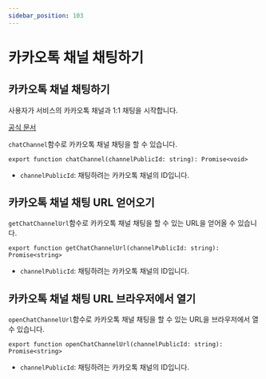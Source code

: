 ```yaml
---
sidebar_position: 103
---
```


# 카카오톡 채널 채팅하기

## 카카오톡 채널 채팅하기

사용자가 서비스의 카카오톡 채널과 1:1 채팅을 시작합니다.

[공식 문서](https://developers.kakao.com/docs/latest/ko/kakaotalk-channel/ios#add-chat)

`chatChannel`함수로 카카오톡 채널 채팅을 할 수 있습니다.

```tsx
export function chatChannel(channelPublicId: string): Promise<void>
```

- `channelPublicId`: 채팅하려는 카카오톡 채널의 ID입니다.


## 카카오톡 채널 채팅 URL 얻어오기

`getChatChannelUrl`함수로 카카오톡 채널 채팅을 할 수 있는 URL을 얻어올 수 있습니다.

```tsx
export function getChatChannelUrl(channelPublicId: string): Promise<string>
```

- `channelPublicId`: 채팅하려는 카카오톡 채널의 ID입니다.


## 카카오톡 채널 채팅 URL 브라우저에서 열기

`openChatChannelUrl`함수로 카카오톡 채널 채팅을 할 수 있는 URL을 브라우저에서 열 수 있습니다.

```tsx
export function openChatChannelUrl(channelPublicId: string): Promise<string>
```

- `channelPublicId`: 채팅하려는 카카오톡 채널의 ID입니다.
